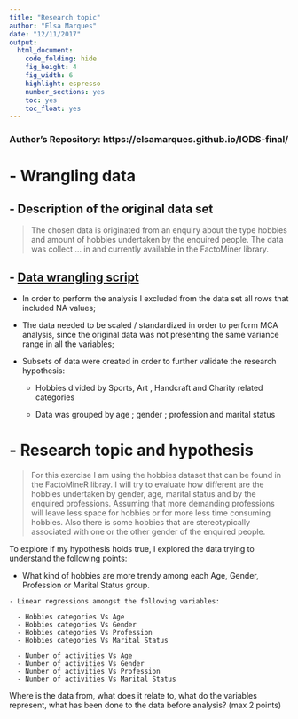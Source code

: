 ```yaml
---
title: "Research topic"
author: "Elsa Marques"
date: "12/11/2017"
output: 
  html_document:
    code_folding: hide
    fig_height: 4
    fig_width: 6
    highlight: espresso
    number_sections: yes
    toc: yes
    toc_float: yes
---
```


### Author's Repository: https://elsamarques.github.io/IODS-final/ {.unnumbered}


# - Wrangling data 

## - Description of the original data set

 > The chosen data is originated from an enquiry about the type hobbies and amount of hobbies undertaken by the enquired people. The data was collect ... in and currently available in the FactoMiner library. 


## - [Data wrangling script](https://github.com/ElsaMarques/IODS-final/blob/master/crerate%20IODS-final.R) 

- In order to perform the analysis I excluded from the data set all rows that included NA values; 

- The data needed to be scaled / standardized in order to perform MCA analysis, since the original data was not presenting the same variance range in all the variables; 

- Subsets of data were created in order to further validate the research hypothesis:
  - Hobbies divided by Sports, Art , Handcraft and Charity related categories 
  
  - Data was grouped by age ; gender ; profession and marital status
  

  

# - Research topic and hypothesis 

 > For this exercise I am using the hobbies dataset that can be found in the FactoMineR libray. I will try to evaluate how different are the hobbies undertaken by gender, age, marital status and by the enquired professions. Assuming that more demanding professions will leave less space for hobbies or for more less time consuming hobbies. Also there is some hobbies that are stereotypically associated with one or the other gender of the enquired people.
 
 
To explore if my hypothesis holds true, I explored the data trying to understand the following points: 

   - What kind of hobbies are more trendy among each Age, Gender, Profession or Marital Status group.
  
    - Linear regressions amongst the following variables:
  
      - Hobbies categories Vs Age 
      - Hobbies categories Vs Gender 
      - Hobbies categories Vs Profession
      - Hobbies categories Vs Marital Status
  
      - Number of activities Vs Age
      - Number of activities Vs Gender
      - Number of activities Vs Profession 
      - Number of activities Vs Marital Status
 
Where is the data from, what does it relate to, what do the variables represent, what has been done to the data before analysis? (max 2 points)